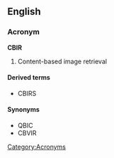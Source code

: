 ==English==
===Acronym===
'''CBIR''' {{wikipedia}}
#Content-based image retrieval

====Derived terms====
*CBIRS

====Synonyms====
*QBIC
*CBVIR

[[Category:Acronyms]]